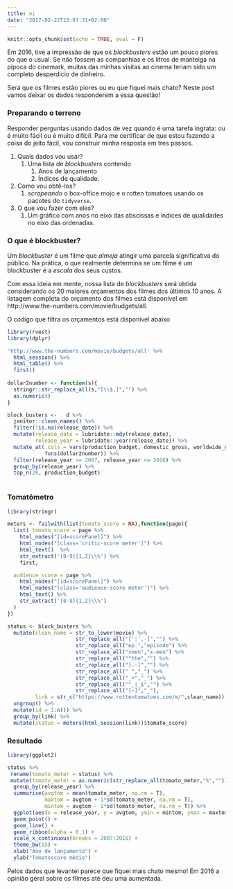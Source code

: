 ```yaml
---
title: oi
date: "2017-02-22T13:07:31+02:00"
---
```


```r
knitr::opts_chunk$set(echo = TRUE, eval = F)
```

Em 2016, tive a impressão de que os _blockbusters_ estão um pouco piores do que o usual. Se não fossem as companhias e os litros de manteiga na pipoca do cinemark, muitas das minhas visitas ao cinema teriam sido um completo desperdício de dinheiro.

Será que os filmes estão piores ou eu que fiquei mais chato? Neste post vamos deixar os dados responderem a essa questão!

<!--more-->

### Preparando o terreno

Responder perguntas usando dados de vez quando é uma tarefa ingrata: ou é muito fácil ou é muito difícil. Para me certificar de que estou fazendo a coisa do jeito fácil, vou construir minha resposta em tres passos.

1. Quais dados vou usar?
    1. Uma lista de _blockbusters_ contendo
        1. Anos de lançamento 
        1. Índices de qualidade.
1. Como vou obtê-los?
    1. _scrapeando_ o box-office mojo e o rotten tomatoes usando os pacotes do `tidyverse`.
1. O que vou fazer com eles?
    1. Um gráfico com anos no eixo das abscissas e índices de qualidades no eixo das ordenadas.
    
### O que é blockbuster?

Um _blockbuster_ é um filme que _almeja_ atingir uma parcela significativa do público. Na prática, o que realmente determina se um filme é um blockbuster é a _escala_ dos seus custos.

Com essa ideia em mente, nossa lista de _blockbusters_ será obtida considerando os 20 maiores orçamentos dos filmes dos últimos 10 anos. A listagem completa do orçamento dos filmes está disponível em http://www.the-numbers.com/movie/budgets/all.

O código que filtra os orçamentos está disponível abaixo

```r
library(rvest)
library(dplyr)

'http://www.the-numbers.com/movie/budgets/all' %>% 
  html_session() %>% 
  html_table() %>% 
  first()
  
dollar2number <- function(s){
  stringr::str_replace_all(s,"[\\$,]","") %>% 
  as.numeric()
}

block_busters <-   d %>% 
  janitor::clean_names() %>% 
  filter(!is.na(release_date)) %>% 
  mutate(release_date = lubridate::mdy(release_date),
         release_year = lubridate::year(release_date)) %>% 
  mutate_at(.cols = vars(production_budget, domestic_gross, worldwide_gross),
            funs(dollar2number)) %>% 
  filter(release_year >= 2007, release_year <= 2016) %>% 
  group_by(release_year) %>% 
  top_n(20, production_budget)
  
```

### Tomatômetro

```r
library(stringr)

meters <- failwith(list(tomato_score = NA),function(page){
  list( tomato_score = page %>%
    html_nodes("[id=scorePanel]") %>%
    html_nodes("[class='critic-score meter']") %>%
    html_text()  %>%
    str_extract('[0-9]{1,2}\\%') %>%
    first,

  audience_score = page %>%
    html_nodes("[id=scorePanel]") %>%
    html_nodes("[class='audience-score meter']") %>%
    html_text() %>%
    str_extract('[0-9]{1,2}\\%')
  )
})

status <- block_busters %>% 
  mutate(clean_name = str_to_lower(movie) %>% 
                      str_replace_all("[':’,-]","") %>%
                      str_replace_all("ep.","episode") %>% 
                      str_replace_all("xmen","x-men") %>% 
                      str_replace_all("^the","") %>% 
                      str_replace_all("[.-]","") %>% 
                      str_replace_all(" ","_") %>% 
                      str_replace_all("_+","_") %>% 
                      str_replace_all("^_|_$","") %>% 
                      str_replace_all("[—]","_"),
         link = str_c("https://www.rottentomatoes.com/m/",clean_name)) %>% 
  ungroup() %>% 
  mutate(id = 1:n()) %>% 
  group_by(link) %>% 
  mutate(status = meters(html_session(link))$tomato_score)

```

### Resultado

```r
library(ggplot2)

status %>% 
 rename(tomato_meter = status) %>% 
 mutate(tomato_meter = as.numeric(str_replace_all(tomato_meter,"%",""))) %>% 
  group_by(release_year) %>% 
  summarise(avgtom = mean(tomato_meter, na.rm = T),
            maxtom = avgtom + 1*sd(tomato_meter, na.rm = T),
            mintom = avgtom - 1*sd(tomato_meter, na.rm = T)) %>% 
  ggplot(aes(x = release_year, y = avgtom, ymin = mintom, ymax = maxtom)) +
  geom_point() +
  geom_line() +
  geom_ribbon(alpha = 0.1) +
  scale_x_continuous(breaks = 2007:2016) +
  theme_bw(15) +
  xlab("Ano de lançamento") +
  ylab("Tomatoscore médio")
```

Pelos dados que levantei parece que fiquei mais chato mesmo! Em 2016 a opinião geral sobre os filmes até deu uma aumentada.


